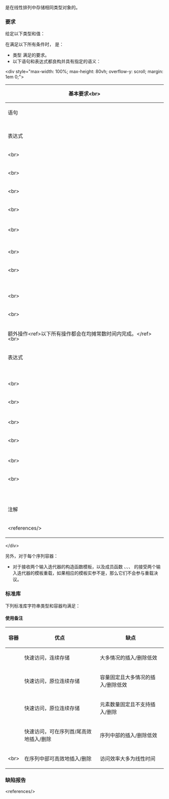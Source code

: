 {{cpp/named req/title|SequenceContainer}}
{{cpp/named req/navbar}}

{{named req|SequenceContainer}}是在线性排列中存储相同类型对象的{{named req|Container}}。

===要求===
给定以下类型和值：
{{dsc begin}}
{{dsc hitem|类型|定义}}
{{dsc|{{tt|C}}|序列容器类}}
{{dsc|{{tt|T}}|{{tt|C}} 的元素类型}}
{{dsc|{{tt|A}}|{{tt|C}} 的分配器类型：
* 在 {{tt|C::allocator_type}} 存在时是该类型，
* 否则是 {{c/core|std::allocator&lt;T&gt;}}}}
{{dsc|{{tt|R}} {{mark since c++23}}|实现了 {{lti|cpp/ranges/to#container compatible range|container-compatible-range}}{{sep}}{{tt|&lt;T&gt;}} 的类型}}
{{dsc|{{tt|Args}} {{mark since c++11}}|模板形参包}}
{{dsc|{{tt|Ref}}|{{tt|C::reference}}}}
{{dsc|{{tt|CRef}}|{{tt|C::const_reference}}}}
{{dsc hitem|值|定义}}
{{dsc|{{c|v}}|{{tt|C}} 类型的值}}
{{dsc|{{c|cv}}|{{c/core|const C}} 类型的值}}
{{dsc|{{c|i}}，{{c|j}}|{{named req|InputIterator}}，{{range|i|j}} 是[[cpp/iterator#范围|有效范围]]，并且这些迭代器所指代的元素可隐式转换到 {{tt|C::value_type}}}}
{{dsc|{{c|rg}} {{mark since c++23}}|{{tt|R}} 类型的值}}
{{dsc|{{c|il}} {{mark since c++11}}|{{c/core|std::initializer_list&lt;value_type&gt;}} 类型的值}}
{{dsc|{{c|n}}|{{tt|C::size_type}} 类型的值}}
{{dsc|{{c|p}}|到 {{c|v}} 中的有效[[cpp/iterator|常量迭代器]]}}
{{dsc|{{c|q}}|到 {{c|v}} 中的[[cpp/iterator#可解引用性与有效性|有效可解引用]]常量迭代器}}
{{dsc|{{c|q1}}，{{c|q2}}|到 {{c|v}} 中的两个常量迭代器，使得 {{range|q1|q2}} 是有效范围}}
{{dsc|{{c|t}}|{{tt|C::value_type}} 类型的{{rev inl|until=c++11|值}}{{rev inl|since=c++11|[[cpp/language/value category|左值]]或 const 右值}}}}
{{dsc|{{c|rv}} {{mark since c++11}}|{{tt|C::value_type}} 类型的非 const 右值}}
{{dsc|{{c|args}} {{mark since c++11}}|模式为 {{tt|Args&amp;&amp;}} 的函数形参包}}
{{dsc end}}

在满足以下所有条件时，{{tt|C}} 是{{named req/core|SequenceContainer}}：
* 类型 {{tt|C}} 满足{{named req|Container}}的要求。
* 以下语句和表达式都良构并具有指定的语义：

&lt;div style="max-width: 100%; max-height: 80vh; overflow-y: scroll; margin: 1em 0;"&gt;
{|class=wikitable style="margin: 0;"
|-style="position: sticky; top: 0;"
!colspan=4 style="font-size: 16px; line-height: 16px;"|基本要求&lt;br&gt;{{normal|{{small|（{{rev inl|since=c++11|除 {{lc|std::array}} 之外的}}所有[[#标准库|标准库]]序列容器都需要满足）}}}}

|-
!colspan=2|语句
!colspan=2|{{nbsp|4}}语义&lt;ref&gt;对于效果等价于其他操作的表达式，在表格中列出的条件的基础上也会继承那些操作中的表达式的条件。&lt;/ref&gt;

|-
|rowspan=3 colspan=2|{{c|C c(n, t);}}
|效果
|构造保有 {{c|n}} 个 {{c|t}} 的副本的序列容器。
|-
|style="word-break: keep-all;"|前条件{{nbsp}}
|
{{rrev|since=c++11|
{{tt|T}} {{named req|CopyInsertable}}到 {{tt|C}} 中。
}}
|-
|后条件
|{{c|std::distance(c.begin(), c.end())}} 是 {{c|n}}。

|-
|rowspan=3 colspan=2|{{c|C c(i, j);}}
|效果
|构造与范围 {{range|i|j}} 逐元素相等的序列容器。
* 范围 {{range|i|j}} 中的每个迭代器都只会恰好解引用一次。
|-
|前条件
|
{{rrev|since=c++11|
{{tt|T}} 从 {{c|*i}} {{named req|EmplaceConstructible}}到 {{tt|C}} 中。
}}
|-
|后条件
|{{c|std::distance(c.begin(), c.end())}} 是 {{c|std::distance(i, j)}}。

|-
!表达式
!style="word-break: keep-all;"|{{nbsp}}类型{{nbsp}}
!colspan=2|语义

|-
|rowspan=3|{{small|{{c|C(std::from_range, rg)}}}}&lt;br&gt;{{mark since c++23}}
|rowspan=3|{{tt|C}}
|效果
|构造与范围 {{c|rg}} 逐元素相等的序列容器。
* 范围 {{c|rg}} 中的每个迭代器都只会恰好解引用一次。
|-
|前条件
|{{tt|T}} 从 {{c|*ranges::begin(rg)}} {{named req|EmplaceConstructible}}到 {{tt|C}} 中。
|-
|后条件
|{{c|std::distance(begin(), end())}} 是 {{c|ranges::distance(rg)}}。
|-
|{{c|C(il)}}&lt;br&gt;{{mark since c++11}}
|{{tt|C}}
|colspan=2|等价于 {{c|C(il.begin(), il.end())}}。

|-
|rowspan=4|{{c|1=v = il}}&lt;br&gt;{{mark since c++11}}
|rowspan=4|{{tt|C&amp;}}
|效果
|将 {{c|il}} 所表示的范围赋值到 {{c|a}} 中。&lt;ref&gt;{{lc|std::array}} 支持从[[cpp/language/initialization|花括号包围的初始化器列表]]赋值，但不支持从 {{lc|std::initializer_list}} 赋值。&lt;/ref&gt;
|-
|返回值
|{{c|*this}}
|-
|前条件
|{{tt|T}} {{named req|CopyInsertable}}到 {{tt|C}} 中，并且{{named req|CopyAssignable}}。
|-
|后条件
|{{c|v}} 的既存元素要么被销毁，要么被赋值。

|-
|rowspan=3|{{c|v.emplace(p, args)}}&lt;br&gt;{{mark since c++11}}
|rowspan=3|{{tt|Iter}}{{nbsp}}
|效果
|在 {{c|p}} 前插入以 {{c|std::forward&lt;Args&gt;(args)...}} 构造的 {{tt|T}} 类型对象。
|-
|返回值
|指向由 {{c|args}} 构造到 {{c|v}} 中的元素的迭代器。
|-
|前条件
|{{tt|T}} 从 {{c|args}} {{named req|EmplaceConstructible}}到 {{tt|C}} 中。

|-
|rowspan=3|{{c|v.insert(p, t)}}
|rowspan=3|{{tt|Iter}}
|效果
|在 {{c|p}} 前插入 {{c|t}} 的副本。
|-
|返回值
|指向插入到 {{c|v}} 中的 {{c|t}} 的副本的迭代器。
|-
|前条件
|
{{rrev|since=c++11|
{{tt|T}} {{named req|CopyInsertable}}到 {{tt|C}} 中。
}}

|-
|rowspan=3|{{c|v.insert(p, rv)}}&lt;br&gt;{{mark since c++11}}
|rowspan=3|{{tt|Iter}}
|效果
|在 {{c|p}} 前插入 {{c|rv}} 的副本，可能使用移动语义。
|-
|返回值
|指向插入到 {{c|a}} 中的 {{c|rv}} 的副本的迭代器。
|-
|前条件
|{{tt|T}} {{named req|MoveInsertable}}到 {{tt|C}} 中。

|-
|rowspan=3|{{c|v.insert(p, n, t)}}
|rowspan=3|{{tt|Iter}}
|效果
|在 {{c|p}} 前插入 {{c|n}} 个 {{c|t}} 的副本。
|-
|返回值
|指向插入到 {{c|v}} 中的首元素的副本的迭代器（在 {{c|n}} 是 {{c|0}} 时返回 {{c|p}}）。
|-
|前条件
|
{{rrev|since=c++11|
{{tt|T}} {{named req|CopyInsertable}}到 {{tt|C}} 中，并且{{named req|CopyAssignable}}。
}}

|-
|rowspan=3|{{c|v.insert(p, i, j)}}
|rowspan=3|{{tt|Iter}}
|效果
|在 {{c|p}} 前插入 {{range|i|j}} 中元素的副本。
* 范围 {{range|i|j}} 中的每个迭代器都只会恰好解引用一次。
|-
|返回值
|指向插入到 {{c|v}} 中的首元素的副本的迭代器（在 {{c|1=i == j}} 是 {{c|true}} 时返回 {{c|p}}）。
|-
|前条件
|
{{rrev|since=c++11|
* {{tt|T}} 从 {{c|*i}} {{named req|EmplaceConstructible}}到 {{tt|C}} 中。
}}
* {{c|i}} 和 {{c|j}} 都不在 {{c|v}} 中。

|-
|rowspan=3|{{small|{{c|v.insert_range(p, rg)}}}}&lt;br&gt;{{mark since c++23}}
|rowspan=3|{{tt|Iter}}
|效果
|在 {{c|p}} 前插入 {{c|rg}} 中元素的副本。
* 范围 {{c|rg}} 中的每个迭代器都只会恰好解引用一次。
|-
|返回值
|指向插入到 {{c|v}} 中的首元素的副本的迭代器（在 {{c|rg}} 为空时返回 {{c|p}}）。
|-
|前条件
|
* {{tt|T}} 从 {{c|*ranges::begin(rg)}} {{named req|EmplaceConstructible}}到 {{tt|C}} 中。
* {{c|rg}} 和 {{c|v}} 不重叠。

|-
|{{c|v.insert(p, il)}}&lt;br&gt;{{mark since c++11}}
|{{tt|Iter}}
|colspan=2|等价于 {{c|v.insert(p, il.begin(), il.end())}}。

|-
|rowspan=2|{{c|v.erase(q)}}
|rowspan=2|{{tt|Iter}}
|效果
|擦除 {{c|q}} 指向的元素。
|-
|返回值
|指向擦除前紧跟 {{c|q}} 之后的元素的迭代器（在此类元素不存在时返回 {{c|v.end()}}）。

|-
|rowspan=2|{{c|v.erase(q1, q2)}}
|rowspan=2|{{tt|Iter}}
|效果
|擦除 {{range|q1|q2}} 中的元素。
|-
|返回值
|指向在任何元素被擦除前 {{c|q2}} 曾指向的元素（在此类元素不存在时返回 {{c|v.end()}}）。

|-
|rowspan=3|{{c|v.clear()}}
|rowspan=3|{{c/core|void}}
|效果
|销毁 {{c|v}} 中的所有元素。
* 指代 {{c|v}} 中的元素的所有引用、指针和迭代器都会失效，尾后迭代器也可能会失效。
|-
|后条件
|{{c|v.empty()}} 是 {{c|true}}。
|-
|复杂度
|线性。

|-
|rowspan=2|{{c|v.assign(i, j)}}
|rowspan=2|{{c/core|void}}
|效果
|以 {{range|i|j}} 的副本替换 {{c|v}} 中的元素。
* 指代 {{c|v}} 中的元素的所有引用、指针和迭代器都会失效。
* 范围 {{range|i|j}} 中的每个迭代器都只会恰好解引用一次。
|-
|前条件
|
{{rrev|since=c++11|
* {{tt|T}} 从 {{c|*i}} {{named req|EmplaceConstructible}}到 {{tt|C}} 中。
* {{tt|T}} 可从 {{c|*i}} 赋值。
}}
* {{c|i}} 和 {{c|j}} 都不在 {{c|v}} 中。

|-
|rowspan=2|{{c|v.assign_range(rg)}}&lt;br&gt;{{mark since c++23}}
|rowspan=2|{{c/core|void}}
|效果
|以 {{c|rg}} 中每个元素的副本替换 {{c|v}} 中的元素。
* 如果 {{box|{{co|std::assignable_from}}&lt;br&gt;{{nbspt|4}}{{co|&lt;T&amp;, ranges::range_reference_t&lt;R&gt;&gt;}}}} 没有得到实现，那么程序非良构。
* 指代 {{c|v}} 中的元素的所有引用、指针和迭代器都会失效。
* 范围 {{c|rg}} 中的每个迭代器都只会恰好解引用一次。
|-
|前条件
|
* {{tt|T}} 从 {{c|*ranges::begin(rg)}} {{named req|EmplaceConstructible}}到 {{tt|C}} 中。
* {{c|rg}} 和 {{c|v}} 不重叠。

|-
|{{c|v.assign(il)}}&lt;br&gt;{{mark since c++11}}
|{{c/core|void}}
|colspan=2|等价于 {{c|v.assign(il.begin(), il.end())}}。

|-
|rowspan=2|{{c|v.assign(n, t)}}
|rowspan=2|{{c/core|void}}
|效果
|用 {{c|t}} 的 {{c|n}} 个副本替换 {{c|v}} 中的元素。
|-
|前条件
|
{{rrev|since=c++11|
{{tt|T}} {{named req|CopyInsertable}}到 {{tt|C}} 中，并且{{named req|CopyAssignable}}。
}}

|-style="position: sticky; top: 0;"
!colspan=4 style="font-size: 16px; line-height: 16px;"|{{nbsp|4}}额外操作&lt;ref&gt;{{rev inl|since=c++23|除 {{tt|prepend_range}} 和 {{tt|append_range}} 的}}以下所有操作都会在均摊常数时间内完成。&lt;/ref&gt;&lt;br&gt;{{normal|{{small|（只有指定的容器需要满足，省略 {{tt|std::}}）}}}}

|-
!表达式
!{{nbsp}}类型{{nbsp}}
!colspan=2|语义

|-
|rowspan=2|{{c|v.front()}}
|rowspan=2|{{tt|Ref}}
|容器
|{{tt|{{lt|cpp/string/basic_string}}, {{lt|cpp/container/array}}, {{lt|cpp/container/vector}}, {{lt|cpp/container/inplace_vector}}, {{lt|cpp/container/deque}}, {{lt|cpp/container/list}}, {{lt|cpp/container/forward_list}}}}
|-
|返回值
|{{c|*v.begin()}}

|-
|rowspan=2|{{c|cv.front()}}
|rowspan=2|{{tt|CRef}}
|容器
|{{tt|{{lt|cpp/string/basic_string}}, {{lt|cpp/container/array}}, {{lt|cpp/container/vector}}, {{lt|cpp/container/inplace_vector}}, {{lt|cpp/container/deque}}, {{lt|cpp/container/list}}, {{lt|cpp/container/forward_list}}}}
|-
|返回值
|{{c|*cv.begin()}}

|-
|rowspan=2|{{c|v.back()}}
|rowspan=2|{{tt|Ref}}
|容器
|{{tt|{{lt|cpp/string/basic_string}}, {{lt|cpp/container/array}}, {{lt|cpp/container/vector}}, {{lt|cpp/container/inplace_vector}}, {{lt|cpp/container/deque}}, {{lt|cpp/container/list}}}}
|-
|colspan=2|等价于 {{c|1=auto tmp = v.end(); --tmp; return *tmp;}}&lt;ref&gt;在 C++98 中，{{c|tmp}} 被声明为具有 {{tt|C::iterator}} 类型。&lt;/ref&gt;。

|-
|rowspan=2|{{c|cv.back()}}
|rowspan=2|{{tt|CRef}}
|容器
|{{tt|{{lt|cpp/string/basic_string}}, {{lt|cpp/container/array}}, {{lt|cpp/container/vector}}, {{lt|cpp/container/inplace_vector}}, {{lt|cpp/container/deque}}, {{lt|cpp/container/list}}}}
|-
|colspan=2|等价于 {{c|1=auto tmp = cv.end(); --tmp; return *tmp;}}&lt;ref&gt;在 C++98 中，{{c|tmp}} 被声明为具有 {{tt|C::const_iterator}} 类型。&lt;/ref&gt;。

|-
|rowspan=4|{{c|v.emplace_front(args)}}&lt;br&gt;{{mark since c++11}}
|rowspan=4|{{c/core|void}}
|容器
|{{tt|{{lt|cpp/container/deque}}, {{lt|cpp/container/list}}, {{lt|cpp/container/forward_list}}}}
|-
|效果
|前附一个以 {{c|std::forward&lt;Args&gt;(args)...}} 构造的 {{tt|T}} 类型对象。
|-
|返回值
|{{c|v.front()}}
|-
|前条件
|{{tt|T}} 从 {{c|args}} {{named req|EmplaceConstructible}} 到 {{tt|C}} 中。

|-
|rowspan=4|{{c|v.emplace_back(args)}}&lt;br&gt;{{mark since c++11}}
|rowspan=4|{{c/core|void}}
|容器
|{{tt|{{lt|cpp/container/vector}}, {{lt|cpp/container/inplace_vector}}, {{lt|cpp/container/deque}}, {{lt|cpp/container/list}}}}
|-
|效果
|后附一个以 {{c|std::forward&lt;Args&gt;(args)...}} 构造的 {{tt|T}} 类型对象。
|-
|返回值
|{{c|v.back()}}
|-
|前条件
|{{tt|T}} 从 {{c|args}} {{named req|EmplaceConstructible}} 到 {{tt|C}} 中。

|-
|rowspan=3|{{c|v.push_front(t)}}
|rowspan=3|{{c/core|void}}
|容器
|{{tt|{{lt|cpp/container/deque}}, {{lt|cpp/container/list}}, {{lt|cpp/container/forward_list}}}}
|-
|效果
|前附 {{c|t}} 的一个副本。
|-
|前条件
|
{{rrev|since=c++11|
{{tt|T}} {{named req|CopyInsertable}}到 {{tt|C}} 中。
}}

|-
|rowspan=3|{{c|v.push_front(rv)}}&lt;br&gt;{{mark since c++11}}
|rowspan=3|{{c/core|void}}
|容器
|{{tt|{{lt|cpp/container/deque}}, {{lt|cpp/container/list}}, {{lt|cpp/container/forward_list}}}}
|-
|效果
|前附 {{c|rv}} 的一个副本，可能用移动语义。
|-
|前条件
|{{tt|T}} {{named req|MoveInsertable}}到 {{tt|C}} 中。

|-
|rowspan=3|{{c|v.prepend_range(rg)}}&lt;br&gt;{{mark since c++23}}
|rowspan=3|{{c/core|void}}
|容器
|{{tt|{{lt|cpp/container/deque}}, {{lt|cpp/container/list}}, {{lt|cpp/container/forward_list}}}}
|-
|效果
|在 {{c|v.begin()}} 前插入&lt;ref name="range"&gt;插入顺序就是 {{c|rg}} 中元素的顺序，不是逆序。&lt;/ref&gt; {{c|rg}} 中的元素的副本。
* 范围 {{c|rg}} 中的每个迭代器都只会恰好解引用一次。
|-
|前条件
|{{tt|T}} 从 {{c|*ranges::begin(rg)}} 可{{named req|EmplaceConstructible}}到 {{tt|C}} 中。

|-
|rowspan=3|{{c|v.push_back(t)}}
|rowspan=3|{{c/core|void}}
|容器
|{{tt|{{lt|cpp/string/basic_string}}, {{lt|cpp/container/vector}}, {{lt|cpp/container/inplace_vector}}, {{lt|cpp/container/deque}}, {{lt|cpp/container/list}}}}
|-
|效果
|后附 {{c|t}} 的一个副本。
|-
|前条件
|
{{rrev|since=c++11|
{{tt|T}} {{named req|CopyInsertable}}到 {{tt|C}} 中。
}}

|-
|rowspan=3|{{c|v.push_back(rv)}}&lt;br&gt;{{mark since c++11}}
|rowspan=3|{{c/core|void}}
|容器
|{{tt|{{lt|cpp/string/basic_string}}, {{lt|cpp/container/vector}}, {{lt|cpp/container/inplace_vector}}, {{lt|cpp/container/deque}}, {{lt|cpp/container/list}}}}
|-
|效果
|后附 {{c|rv}} 的一个副本，可能用移动语义。
|-
|前条件
|{{tt|T}} {{named req|MoveInsertable}}到 {{tt|C}} 中。

|-
|rowspan=3|{{c|v.append_range(rg)}}&lt;br&gt;{{mark since c++23}}
|rowspan=3|{{c/core|void}}
|容器
|{{tt|{{lt|cpp/container/vector}}, {{lt|cpp/container/inplace_vector}}, {{lt|cpp/container/deque}}, {{lt|cpp/container/list}}}}
|-
|效果
|在 {{c|v.begin()}} 前插入&lt;ref name="range"/&gt; {{c|rg}} 中的元素的副本。
* 范围 {{c|rg}} 中的每个迭代器都只会恰好解引用一次。
|-
|前条件
|{{tt|T}} 从 {{c|*ranges::begin(rg)}} 可{{named req|EmplaceConstructible}}到 {{tt|C}} 中。

|-
|rowspan=3|{{c|v.pop_front()}}
|rowspan=3|{{c/core|void}}
|容器
|{{tt|{{lt|cpp/container/deque}}, {{lt|cpp/container/list}}, {{lt|cpp/container/forward_list}}}}
|-
|效果
|销毁首元素。
|-
|前条件
|{{c|a.empty()}} 是 {{c|false}}。

|-
|rowspan=3|{{c|v.pop_back()}}
|rowspan=3|{{c/core|void}}
|容器
|{{tt|{{lt|cpp/string/basic_string}}, {{lt|cpp/container/vector}}, {{lt|cpp/container/inplace_vector}}, {{lt|cpp/container/deque}}, {{lt|cpp/container/list}}}}
|-
|效果
|销毁最末元素。
|-
|前条件
|{{c|a.empty()}} 是 {{c|false}}。

|-
|rowspan=2|{{c|v[n]}}
|rowspan=2|{{tt|Ref}}
|容器
|{{tt|{{lt|cpp/string/basic_string}}, {{lt|cpp/container/array}}, {{lt|cpp/container/vector}}, {{lt|cpp/container/inplace_vector}}, {{lt|cpp/container/deque}}}}
|-
|colspan=2|等价于 {{c|return *(v.begin() + n);}}。

|-
|rowspan=2|{{c|cv[n]}}
|rowspan=2|{{tt|CRef}}
|容器
|{{tt|{{lt|cpp/string/basic_string}}, {{lt|cpp/container/array}}, {{lt|cpp/container/vector}}, {{lt|cpp/container/inplace_vector}}, {{lt|cpp/container/deque}}}}
|-
|colspan=2|等价于 {{c|return *(cv.begin() + n);}}。

|-
|rowspan=3|{{c|v.at(n)}}
|rowspan=3|{{tt|Ref}}
|容器
|{{tt|{{lt|cpp/string/basic_string}}, {{lt|cpp/container/array}}, {{lt|cpp/container/vector}}, {{lt|cpp/container/inplace_vector}}, {{lt|cpp/container/deque}}}}
|-
|返回值
|{{c|*(v.begin() + n)}}
|-
|异常
|在 {{c|1=n &gt;= v.size()}} 是 {{c|true}} 时抛出 {{lc|std::out_of_range}}。

|-
|rowspan=3|{{c|cv.at(n)}}
|rowspan=3|{{tt|CRef}}
|容器
|{{tt|{{lt|cpp/string/basic_string}}, {{lt|cpp/container/array}}, {{lt|cpp/container/vector}}, {{lt|cpp/container/inplace_vector}}, {{lt|cpp/container/deque}}}}
|-
|返回值
|{{c|*(cv.begin() + n)}}
|-
|异常
|在 {{c|1=n &gt;= v.size()}} 是 {{c|true}} 时抛出 {{lc|std::out_of_range}}。

|-
!colspan=4|注解
|-
|colspan=4|&lt;references/&gt;
|}
&lt;/div&gt;

{{todo|Add bits from {{stddoc|P2846}} for (sequence) [containers]}}

另外，对于每个序列容器：
* 对于接收两个输入迭代器的构造函数模板，以及成员函数 {{tt|insert()}}、{{tt|append()}}、{{tt|assign()}}、{{tt|replace()}} 的接受两个输入迭代器的模板重载，如果相应的模板实参不是{{named req|InputIterator}}，那么它们不会参与重载决议。
{{rrev|since=c++17|
* 对于拥有 {{named req|InputIterator}} 或 {{tt|Allocator}} 模板形参的推导指引，如果该形参推导出的类型（分别）不是输入迭代器或分配器，那么它们不会参与重载决议。
}}

===标准库===
下列标准库字符串类型和容器均满足{{named req/core|SequenceContainer}}：
{{dsc begin}}
{{dsc inc|cpp/string/dsc basic_string}}
{{dsc inc|cpp/container/dsc array}}
{{dsc inc|cpp/container/dsc vector}}
{{dsc inc|cpp/container/dsc inplace_vector}}
{{dsc inc|cpp/container/dsc deque}}
{{dsc inc|cpp/container/dsc forward_list}}
{{dsc inc|cpp/container/dsc list}}
{{dsc end}}

====使用备注====
{|class="wikitable" style="text-align: center;"
!容器
!优点
!缺点
|-
|{{lc|std::vector}}
|快速访问，连续存储
|大多情况的插入/删除低效
|-
|{{lc|std::inplace_vector}}
|快速访问，原位连续存储
|容量固定且大多情况的插入/删除低效
|-
|{{lc|std::array}}
|快速访问，原位连续存储
|元素数量固定且不支持插入/删除
|-
|{{lc|std::deque}}
|快速访问，可在序列首/尾高效地插入/删除
|序列中部的插入/删除低效
|-
|{{lc|std::list}}&lt;br&gt;{{lc|std::forward_list}}
|在序列中部可高效地插入/删除
|访问效率大多为线性时间
|}

===缺陷报告===
{{dr list begin}}
{{dr list item|wg=lwg|dr=139|std=C++98|before=在指定的容器上也不需要实现可选操作|after=需要以均摊常数时间实现}}
{{dr list item|wg=lwg|dr=149|std=C++98|before={{c|v.insert(p, t)}} 返回 {{tt|Iter}}，但
{{c|v.insert(p, n, t)}} 和 {{c|v.insert(p, n, t)}} 返回 {{c/core|void}}|after=都返回 {{tt|Iter}}}}
{{dr list item|wg=lwg|dr=151|std=C++98|before=要求 {{c|q1}} 可解引用&lt;ref&gt;它是缺陷的原因是它会导致在空容器 {{c|v}} 上调用 {{c|v.erase(v.begin(), v.end())}} 的行为未定义。&lt;/ref&gt;|after=它不需要可解引用}}
{{dr list item|wg=lwg|dr=355|std=C++98|before=调用 {{c|v.back()}} 或 {{c|v.pop_back()}} 会执行危险&lt;ref&gt;如果 {{c|v.end()}} 具有基础类型，那么 {{c|--v.end()}} 非良构。当 {{c|v}} 时模板化类型的时候这个操作就变成了危险操作，它会在 {{c|v}} 的类型从非基础类型变成基础类型的时候导致编译失败，并且难以排查。&lt;/ref&gt;的操作 {{c|--v.end()}}|after=改成自减 {{c|v.end()}} 的副本}}
{{dr list item|wg=lwg|dr=589|std=C++98|before={{c|i}} 和 {{c|j}} 指代的对象不一定可转换到 {{tt|C::value_type}}|after=这些对象可以隐式转换到&lt;br&gt;{{tt|C::value_type}}}}
{{dr list item|wg=lwg|dr=2194|std=C++11|before={{lc|std::queue}}、{{lc|std::priority_queue}} 和&lt;br&gt;{{lc|std::stack}} 也是{{named req/core|SequenceContainer}}&lt;ref&gt;它们在 C++98 中没有被记载为{{named req/core|SequenceContainer}}。&lt;/ref&gt;|after=它们不是&lt;br&gt;{{named req/core|SequenceContainer}}}}
{{dr list item|wg=lwg|dr=2231|std=C++11|before=C++11 中错误地省略了 {{c|v.clear()}} 的复杂度要求|after=重申复杂度为线性}}
{{dr list item|wg=lwg|dr=3927|std=C++98|before={{c/core|operator[]}} 没有隐式要求|after=添加隐式要求}}
{{dr list end}}
&lt;references/&gt;

{{langlinks|de|en|es|fr|it|ja|pt|ru}}